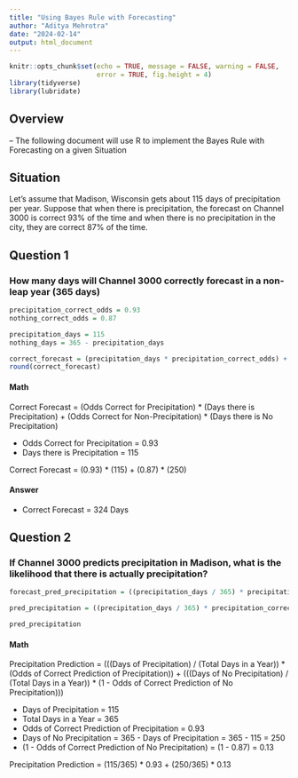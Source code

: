 ```yaml
---
title: "Using Bayes Rule with Forecasting"
author: "Aditya Mehrotra"
date: "2024-02-14"
output: html_document
---
```


```r
knitr::opts_chunk$set(echo = TRUE, message = FALSE, warning = FALSE,
                      error = TRUE, fig.height = 4)
library(tidyverse)
library(lubridate)
```

## Overview
-- The following document will use R to implement the Bayes Rule with Forecasting on a given Situation

## Situation
Let's assume that Madison, Wisconsin gets about 115 days of precipitation per year. Suppose that when there is precipitation, the forecast on Channel 3000 is correct 93% of the time and when there is no precipitation in the city, they are correct 87% of the time.

## Question 1
### How many days will Channel 3000 correctly forecast in a non-leap year (365 days)

``` r
precipitation_correct_odds = 0.93
nothing_correct_odds = 0.87

precipitation_days = 115
nothing_days = 365 - precipitation_days

correct_forecast = (precipitation_days * precipitation_correct_odds) + (nothing_days * nothing_correct_odds)
round(correct_forecast)
```

#### Math
Correct Forecast = (Odds Correct for Precipitation) * (Days there is Precipitation) + (Odds Correct for Non-Precipitation) * (Days there is No Precipitation)

- Odds Correct for Precipitation = 0.93
- Days there is Precipitation = 115

Correct Forecast = (0.93) * (115) + (0.87) * (250)

#### Answer
- Correct Forecast = 324 Days

## Question 2
### If Channel 3000 predicts precipitation in Madison, what is the likelihood that there is actually precipitation?

```r
forecast_pred_precipitation = ((precipitation_days / 365) * precipitation_correct_odds) + ((nothing_days / 365) * (1 - nothing_correct_odds))

pred_precipitation = ((precipitation_days / 365) * precipitation_correct_odds) / forecast_pred_precipitation

pred_precipitation
```

#### Math
Precipitation Prediction = (((Days of Precipitation) / (Total Days in a Year)) * (Odds of Correct Prediction of Precipitation)) + (((Days of No Precipitation) / (Total Days in a Year)) * (1 - Odds of Correct Prediction of No Precipitation)))

- Days of Precipitation = 115
- Total Days in a Year = 365
- Odds of Correct Prediction of Precipitation = 0.93
- Days of No Precipitation = 365 - Days of Precipitation = 365 - 115 = 250
- (1 - Odds of Correct Prediction of No Precipitation) = (1 - 0.87) = 0.13

Precipitation Prediction = (115/365) * 0.93 + (250/365) * 0.13
